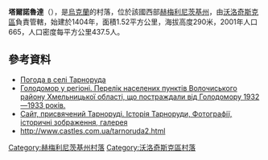 {{coord|49|24|49|N|26|14|13|E|scale:100000|display=title}}

'''塔爾諾魯達'''（{{lang-uk|Тарноруда}}），是[[烏克蘭|烏克蘭]]的村落，位於該國西部[[赫梅利尼茨基州|赫梅利尼茨基州]]，由[[沃洛奇斯克區|沃洛奇斯克區]]負責管轄，始建於1404年，面積1.52平方公里，海拔高度290米，2001年人口665，人口密度每平方公里437.5人。

==參考資料==
* [http://weather.in.ua/ua/hmel'nickaja/25869 Погода в селі Тарноруда] {{Wayback|url=http://weather.in.ua/ua/hmel%27nickaja/25869 |date=20160305201806 }}
* [https://web.archive.org/web/20160304103840/http://admvol.at.ua/golodvregioni.doc Голодомор у регіоні. Перелік населених пунктів Волочиського району Хмельницької області, що постраждали від Голодомору 1932—1933 років.]
* [http://tarnoruda.at.ua/ Сайт, присвячений Тарноруді. Історія Тарноруди, Фотографії, історичні зображення, галерея] {{Wayback|url=http://tarnoruda.at.ua/ |date=20180711123136 }}
* http://www.castles.com.ua/tarnoruda2.html {{Wayback|url=http://www.castles.com.ua/tarnoruda2.html |date=20190131201422 }}

{{DEFAULTSORT:Тарноруда}}
[[Category:赫梅利尼茨基州村落|Category:赫梅利尼茨基州村落]]
[[Category:沃洛奇斯克區村落|Category:沃洛奇斯克區村落]]


{{Khmelnytskyi-geo-stub}}